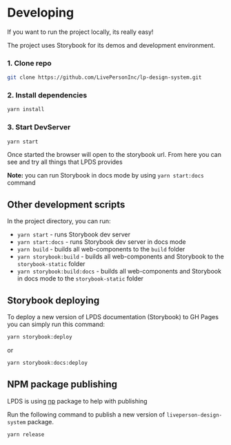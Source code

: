 
<Meta title="Docs/Developing"/>

# Developing

If you want to run the project locally, its really easy!

The project uses Storybook for its demos and development environment.

### 1. Clone repo

```bash
git clone https://github.com/LivePersonInc/lp-design-system.git
```

### 2. Install dependencies

```bash
yarn install
```

### 3. Start DevServer

```bash
yarn start
```

Once started the browser will open to the storybook url.
From here you can see and try all things that LPDS provides

**Note:** you can run Storybook in docs mode by using `yarn start:docs` command

## Other development scripts

In the project directory, you can run:

- `yarn start` - runs Storybook dev server
- `yarn start:docs` - runs Storybook dev server in docs mode
- `yarn build` - builds all web-components to the `build` folder
- `yarn storybook:build` - builds all web-components and Storybook to the `storybook-static` folder
- `yarn storybook:build:docs` - builds all web-components and Storybook in docs mode to the `storybook-static` folder

## Storybook deploying

To deploy a new version of LPDS documentation (Storybook) to GH Pages you can simply run this command:

```bash
yarn storybook:deploy
```
or
```bash
yarn storybook:docs:deploy
```

## NPM package publishing

LPDS is using [np](https://www.npmjs.com/package/liveperson-design-system) package to help with publishing

Run the following command to publish a new version of `liveperson-design-system` package.

```bash
yarn release
```
